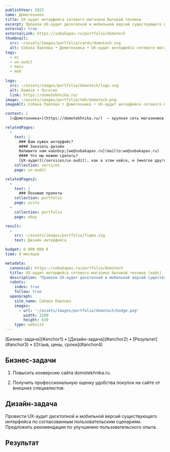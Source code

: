 ```yaml
---
publishYear: 2023
name: Домотехника
title: UX-аудит интерфейса сетевого магазина бытовой техники
excerpt: Провели UX-аудит десктопной и мобильной версий существующего интерфейса по согласованным пользовательским сценариям.
external: true
externalLink: https://sobakapav.ru/portfolio/domotech
thumbnail:
  src: ~/assets/images/portfolio/cards/domotech.svg
  alt: Собака Павлова • Домотехника • UX-аудит интерфейса сетевого магазина бытовой техники
tags:
  - ec
  - ux-audit
  - mass
  - mob
  
logo:
  src: ~/assets/images/portfolio/domotech/logo.svg
  alt: Компэл • Логотип
  link: https://domotekhnika.ru/
image: ~/assets/images/portfolio/tmh/domotech.png
imageAlt: Собака Павлова • Домотехника • UX-аудит интерфейса сетевого магазина бытовой техники

context: |
  [«Домотохника»](https://domotekhnika.ru/)  — крупная сеть магазинюов бытовой техники, конкурент DNS и «Эльдорадо» на Дальнем востоке

relatedPages:
  -
    text: |
      ### Вам нужен интерфейс?
      #### Заказать дизайн
      Напишите нам на&nbsp;[we@sobakapav.ru](mailto:we@sobakapav.ru) 
      #### Что мы можем сделать?
      [UX-аудит](/services/ux-audit), как в этом кейсе, и [многое другое](/services). 
    collection: services
    page: ux-audit

relatedPages2:
  -
    text: |
      ### Похожие проекты
    collection: portfolio
    page: avito
  - 
    collection: portfolio
    page: okey

result:
  -
    src: ~/assets/images/portfolio/figma.svg
    text: Дизайн интерфейса

budget: 0 000 000 ₽
time: 0 месяцев

metadata:
  canonical: https://sobakapav.ru/portfolio/domotech
  title: UX-аудит интерфейса сетевого магазина бытовой техники (кейс)
  description: "Провели UX-аудит десктопной и мобильной версий существующего интерфейса по согласованным пользовательским сценариям."
  robots:
    index: true
    follow: true
  openGraph:
    site_name: Собака Павлова
    images:
      - url: '~/assets/images/portfolio/domotech/badge.png'
        width: 1200
        height: 630
    type: website
---
```


<TOC>
[Бизнес-задача](#anchor1) • [Дизайн-задача](#anchor2) • [Результат](#anchor3) • [Отзыв, цены, сроки](#anchor4)
</TOC>

## <a name="anchor1" />Бизнес-задачи

1. Повысить конверсию сайта domotekhnika.ru.

2. Получить профессиональную оценку удобства покупок на сайте от внешних специалистов.

## <a name="anchor2" />Дизайн-задача

Провести UX-аудит десктопной и мобильной версий существующего интерфейса по согласованным пользовательским сценариям. 
Предложить рекомендации по улучшению пользовательского опыта.

## <a name="anchor3" />Результат


## <a name="anchor4" />
